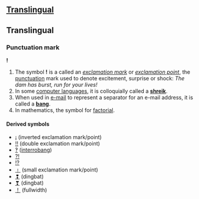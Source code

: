 ==[[Translingual]]==
==Translingual==
===Punctuation mark===
'''!'''
<!-- necessary? [[Image:Bang icon 32x32.jpg|!]]-->
#The symbol '''!''' is a called an ''[[exclamation mark]]'' or ''[[exclamation point]]'', the [[punctuation]] mark used to denote excitement, surprise or shock: ''The dam has burst, run for your lives!''
#In some [[computer language]]s, it is colloquially called a '''[[shreik]]'''.  
#When used in [[e-mail]] to represent a separator for an e-mail address, it is called a '''[[bang]]'''.
#In mathematics, the symbol for [[factorial]].

====Derived symbols====
*[[¡]] (inverted exclamation mark/point)
*[[‼]] (double exclamation mark/point)
*[[‽]] ([[interrobang]])
*[[⁈]]
*[[⁉]]
*[[﹗]] (small exclamation mark/point)
*[[❢]] (dingbat)
*[[❣]] (dingbat)
*[[！]] (fullwidth)

<!-- This symbol is translingual and so cannot have translations
====Translations====
*Armenian: [[՜]]
*[[Limbu]]: [[᥄]]
<!-- these are not translations of this symbol, but of the name of the symbol
*Chinese: [[感叹号]], [[感嘆号]] (gantanhao)
*Finnish: [[huutomerkki]]
*Italian: [[punto esclamativo]] ''m''
*Japanese: [[感嘆符]] (kantanfu)
-->

{{Punctuation}}